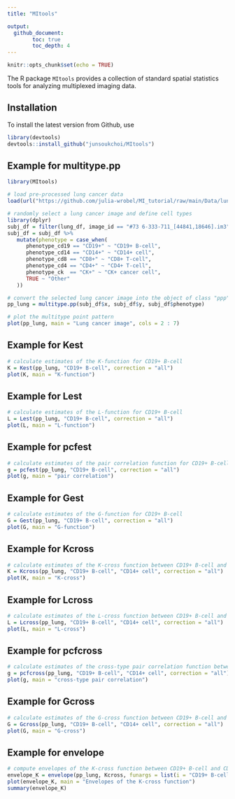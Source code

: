 ```yaml
---
title: "MItools"

output: 
  github_document:
        toc: true
        toc_depth: 4
---
```


```r
knitr::opts_chunk$set(echo = TRUE)
```

The R package `MItools` provides a collection of standard spatial statistics tools for analyzing multiplexed imaging data.

## Installation

To install the latest version from Github, use

```r
library(devtools)
devtools::install_github("junsoukchoi/MItools")
```

## Example for multitype.pp

```r
library(MItools)

# load pre-processed lung cancer data
load(url("https://github.com/julia-wrobel/MI_tutorial/raw/main/Data/lung.RDA"))

# randomly select a lung cancer image and define cell types
library(dplyr)
subj_df = filter(lung_df, image_id == "#73 6-333-711_[44841,18646].im3")
subj_df = subj_df %>%
   mutate(phenotype = case_when(
      phenotype_cd19 == "CD19+" ~ "CD19+ B-cell",
      phenotype_cd14 == "CD14+" ~ "CD14+ cell",
      phenotype_cd8 == "CD8+" ~ "CD8+ T-cell",
      phenotype_cd4 == "CD4+" ~ "CD4+ T-cell",
      phenotype_ck  == "CK+" ~ "CK+ cancer cell",
      TRUE ~ "Other"
   ))

# convert the selected lung cancer image into the object of class "ppp" representing a multitype point pattern
pp_lung = multitype.pp(subj_df$x, subj_df$y, subj_df$phenotype)

# plot the multitype point pattern
plot(pp_lung, main = "Lung cancer image", cols = 2 : 7)
```

## Example for Kest

```r
# calculate estimates of the K-function for CD19+ B-cell
K = Kest(pp_lung, "CD19+ B-cell", correction = "all")
plot(K, main = "K-function")
```

## Example for Lest

```r
# calculate estimates of the L-function for CD19+ B-cell
L = Lest(pp_lung, "CD19+ B-cell", correction = "all")
plot(L, main = "L-function")
```

## Example for pcfest

```r
# calculate estimates of the pair correlation function for CD19+ B-cell
g = pcfest(pp_lung, "CD19+ B-cell", correction = "all")
plot(g, main = "pair correlation")
```

## Example for Gest

```r
# calculate estimates of the G-function for CD19+ B-cell
G = Gest(pp_lung, "CD19+ B-cell", correction = "all")
plot(G, main = "G-function")
```

## Example for Kcross

```r
# calculate estimates of the K-cross function between CD19+ B-cell and CD14+ cell
K = Kcross(pp_lung, "CD19+ B-cell", "CD14+ cell", correction = "all")
plot(K, main = "K-cross")
```

## Example for Lcross

```r
# calculate estimates of the L-cross function between CD19+ B-cell and CD14+ cell
L = Lcross(pp_lung, "CD19+ B-cell", "CD14+ cell", correction = "all")
plot(L, main = "L-cross")
```

## Example for pcfcross

```r
# calculate estimates of the cross-type pair correlation function between CD19+ B-cell and CD14+ cell
g = pcfcross(pp_lung, "CD19+ B-cell", "CD14+ cell", correction = "all")
plot(g, main = "cross-type pair correlation")
```

## Example for Gcross

```r
# calculate estimates of the G-cross function between CD19+ B-cell and CD14+ cell
G = Gcross(pp_lung, "CD19+ B-cell", "CD14+ cell", correction = "all")
plot(G, main = "G-cross")
```

## Example for envelope

```r
# compute envelopes of the K-cross function between CD19+ B-cell and CD14+ cell under CSR
envelope_K = envelope(pp_lung, Kcross, funargs = list(i = "CD19+ B-cell", j = "CD14+ cell", correction = "none"))
plot(envelope_K, main = "Envelopes of the K-cross function")
summary(envelope_K)
```
